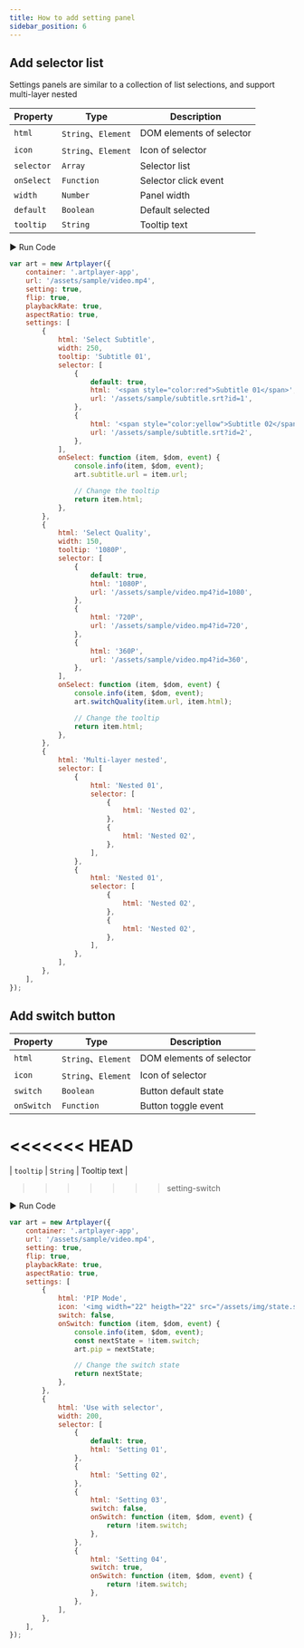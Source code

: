 ```yaml
---
title: How to add setting panel
sidebar_position: 6
---
```


## Add selector list

Settings panels are similar to a collection of list selections, and support multi-layer nested

| Property   | Type                | Description              |
| ---------- | ------------------- | ------------------------ |
| `html`     | `String`、`Element` | DOM elements of selector |
| `icon`     | `String`、`Element` | Icon of selector         |
| `selector` | `Array`             | Selector list            |
| `onSelect` | `Function`          | Selector click event     |
| `width`    | `Number`            | Panel width              |
| `default`  | `Boolean`           | Default selected         |
| `tooltip`  | `String`            | Tooltip text             |

<div className="run-code">▶ Run Code</div>

```js
var art = new Artplayer({
    container: '.artplayer-app',
    url: '/assets/sample/video.mp4',
    setting: true,
    flip: true,
    playbackRate: true,
    aspectRatio: true,
    settings: [
        {
            html: 'Select Subtitle',
            width: 250,
            tooltip: 'Subtitle 01',
            selector: [
                {
                    default: true,
                    html: '<span style="color:red">Subtitle 01</span>',
                    url: '/assets/sample/subtitle.srt?id=1',
                },
                {
                    html: '<span style="color:yellow">Subtitle 02</span>',
                    url: '/assets/sample/subtitle.srt?id=2',
                },
            ],
            onSelect: function (item, $dom, event) {
                console.info(item, $dom, event);
                art.subtitle.url = item.url;

                // Change the tooltip
                return item.html;
            },
        },
        {
            html: 'Select Quality',
            width: 150,
            tooltip: '1080P',
            selector: [
                {
                    default: true,
                    html: '1080P',
                    url: '/assets/sample/video.mp4?id=1080',
                },
                {
                    html: '720P',
                    url: '/assets/sample/video.mp4?id=720',
                },
                {
                    html: '360P',
                    url: '/assets/sample/video.mp4?id=360',
                },
            ],
            onSelect: function (item, $dom, event) {
                console.info(item, $dom, event);
                art.switchQuality(item.url, item.html);

                // Change the tooltip
                return item.html;
            },
        },
        {
            html: 'Multi-layer nested',
            selector: [
                {
                    html: 'Nested 01',
                    selector: [
                        {
                            html: 'Nested 02',
                        },
                        {
                            html: 'Nested 02',
                        },
                    ],
                },
                {
                    html: 'Nested 01',
                    selector: [
                        {
                            html: 'Nested 02',
                        },
                        {
                            html: 'Nested 02',
                        },
                    ],
                },
            ],
        },
    ],
});
```

## Add switch button

| Property   | Type                | Description              |
| ---------- | ------------------- | ------------------------ |
| `html`     | `String`、`Element` | DOM elements of selector |
| `icon`     | `String`、`Element` | Icon of selector         |
| `switch`   | `Boolean`           | Button default state     |
| `onSwitch` | `Function`          | Button toggle event      |
<<<<<<< HEAD
=======
| `tooltip`  | `String`            | Tooltip text             |
>>>>>>> setting-switch

<div className="run-code">▶ Run Code</div>

```js
var art = new Artplayer({
    container: '.artplayer-app',
    url: '/assets/sample/video.mp4',
    setting: true,
    flip: true,
    playbackRate: true,
    aspectRatio: true,
    settings: [
        {
            html: 'PIP Mode',
            icon: '<img width="22" heigth="22" src="/assets/img/state.svg">',
            switch: false,
            onSwitch: function (item, $dom, event) {
                console.info(item, $dom, event);
                const nextState = !item.switch;
                art.pip = nextState;

                // Change the switch state
                return nextState;
            },
        },
        {
            html: 'Use with selector',
            width: 200,
            selector: [
                {
                    default: true,
                    html: 'Setting 01',
                },
                {
                    html: 'Setting 02',
                },
                {
                    html: 'Setting 03',
                    switch: false,
                    onSwitch: function (item, $dom, event) {
                        return !item.switch;
                    },
                },
                {
                    html: 'Setting 04',
                    switch: true,
                    onSwitch: function (item, $dom, event) {
                        return !item.switch;
                    },
                },
            ],
        },
    ],
});
```
